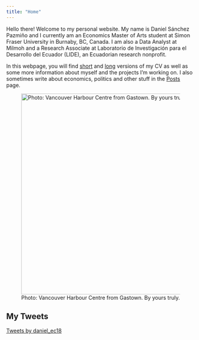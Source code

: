 ```yaml
---
title: "Home"
---
```


Hello there! Welcome to my personal website. My name is Daniel Sánchez Pazmiño and I currently am an Economics Master of Arts student at Simon Fraser University in Burnaby, BC, Canada. I am also a Data Analyst at Milmoh and a Research Associate at Laboratorio de Investigación para el Desarrollo del Ecuador (LIDE), an Ecuadorian research nonprofit.

In this webpage, you will find [short](files/cv/daniel_sanchez_cv_shorter.pdf) and [long](files/cv/daniel_sanchez_cv.pdf) versions of my CV as well as some more information about myself and the projects I'm working on. I also sometimes write about economics, politics and other stuff in the [Posts](posts_home.qmd) page.

![Photo: Vancouver Harbour Centre from Gastown. By yours truly.](icon.jpeg){fig-align="center" width="536"}

## My Tweets

<a class="twitter-timeline" data-theme="dark" href="https://twitter.com/daniel_ec18?ref_src=twsrc%5Etfw">Tweets by daniel_ec18</a>

```{=html}
<script async src="https://platform.twitter.com/widgets.js" charset="utf-8"></script>
```
